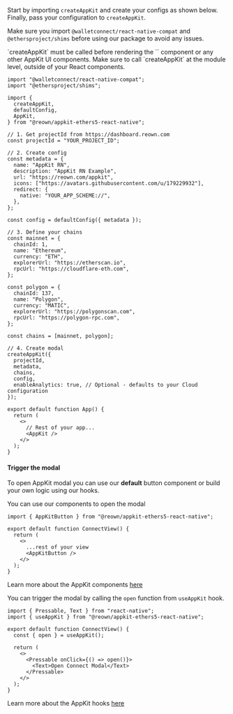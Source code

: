 Start by importing `createAppKit` and create your configs as shown below.
Finally, pass your configuration to `createAppKit`.

<Note>

Make sure you import `@walletconnect/react-native-compat` and `@ethersproject/shims` before using our package to avoid any issues.

</Note>

<Note>
`createAppKit` must be called before rendering the `<AppKit />` component or any other AppKit UI components. Make sure to call `createAppKit` at the module level, outside of your React components.
</Note>

```tsx
import "@walletconnect/react-native-compat";
import "@ethersproject/shims";

import {
  createAppKit,
  defaultConfig,
  AppKit,
} from "@reown/appkit-ethers5-react-native";

// 1. Get projectId from https://dashboard.reown.com
const projectId = "YOUR_PROJECT_ID";

// 2. Create config
const metadata = {
  name: "AppKit RN",
  description: "AppKit RN Example",
  url: "https://reown.com/appkit",
  icons: ["https://avatars.githubusercontent.com/u/179229932"],
  redirect: {
    native: "YOUR_APP_SCHEME://",
  },
};

const config = defaultConfig({ metadata });

// 3. Define your chains
const mainnet = {
  chainId: 1,
  name: "Ethereum",
  currency: "ETH",
  explorerUrl: "https://etherscan.io",
  rpcUrl: "https://cloudflare-eth.com",
};

const polygon = {
  chainId: 137,
  name: "Polygon",
  currency: "MATIC",
  explorerUrl: "https://polygonscan.com",
  rpcUrl: "https://polygon-rpc.com",
};

const chains = [mainnet, polygon];

// 4. Create modal
createAppKit({
  projectId,
  metadata,
  chains,
  config,
  enableAnalytics: true, // Optional - defaults to your Cloud configuration
});

export default function App() {
  return (
    <>
      // Rest of your app...
      <AppKit />
    </>
  );
}
```

#### Trigger the modal

To open AppKit modal you can use our **default** button component or build your own logic using our hooks.

<Tabs>
<Tab title="Components">
You can use our components to open the modal

```tsx
import { AppKitButton } from "@reown/appkit-ethers5-react-native";

export default function ConnectView() {
  return (
    <>
      ...rest of your view
      <AppKitButton />
    </>
  );
}
```

Learn more about the AppKit components [here](../../core/components)

</Tab>
<Tab title="Hooks">

You can trigger the modal by calling the `open` function from `useAppKit` hook.

```tsx
import { Pressable, Text } from "react-native";
import { useAppKit } from "@reown/appkit-ethers5-react-native";

export default function ConnectView() {
  const { open } = useAppKit();

  return (
    <>
      <Pressable onClick={() => open()}>
        <Text>Open Connect Modal</Text>
      </Pressable>
    </>
  );
}
```

Learn more about the AppKit hooks [here](../../core/hooks)

</Tab>
</Tabs>
